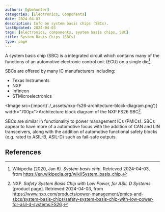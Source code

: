 ```yaml
---
authors: [gbmhunter]
categories: [Electronics, Components]
date: 2024-04-03
description: Info on system basis chips (SBCs).
lastUpdated: 2024-04-03
tags: [electronics, components, system basis chips, SBC]
title: System Basis Chips (SBCs)
type: page
---
```


<WarningIsNotes />

A system basis chip (SBC) is a integrated circuit which contains many of the functions of an automotive electronic control unit (ECU) on a single die[^wikipedia-system-basic-chip].

SBCs are offered by many IC manufacturers including:

* Texas Instruments
* NXP
* Infineon
* STMicroelectronics

<Image src={import('./_assets/nxp-fs26-architecture-block-diagram.png')} width="700px">Architecture block diagram of the NXP FS26 SBC[^nxp-fs26-product-page].</Image>

SBCs are similar in functionality to power management ICs (PMICs). SBCs appear to have more of a automotive focus with the addition of CAN and LIN transceivers, along with the addition of automotive functional safety blocks (e.g. rated to ASIL-B, ASIL-D) such as fail-safe outputs.

## References

[^wikipedia-system-basic-chip]: Wikipedia (2020, Jan 6). _System basis chip_. Retrieved 2024-04-03, from https://en.wikipedia.org/wiki/System_basis_chip.
[^nxp-fs26-product-page]: NXP. _Safety System Basis Chip with Low Power, for ASIL D Systems_ [product page]. Retrieved 2024-04-03, from https://www.nxp.com/products/power-management/pmics-and-sbcs/system-basis-chips/safety-system-basis-chip-with-low-power-for-asil-d-systems:FS26.
